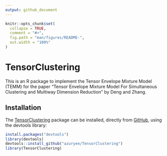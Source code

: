 ```yaml
---
output: github_document
---
```


<!-- README.md is generated from README.Rmd. Please edit that file -->

```r
knitr::opts_chunk$set(
  collapse = TRUE,
  comment = "#>",
  fig.path = "man/figures/README-",
  out.width = "100%"
)
```


# TensorClustering

<!-- badges: start -->
<!-- badges: end -->

This is an R package to implement the Tensor Envelope Mixture Model (TEMM) for the paper "Tensor Envelope Mixture Model For Simultaneous Clustering and Multiway Dimension Reduction" by Deng and Zhang.

## Installation

The [TensorClustering] package can be installed, directly from [GitHub](https://github.com/), using the devtools library:

``` r
install.packages("devtools")
library(devtools)
devtools::install_github("azuryee/TensorClustering")
library(TensorClustering)
```

